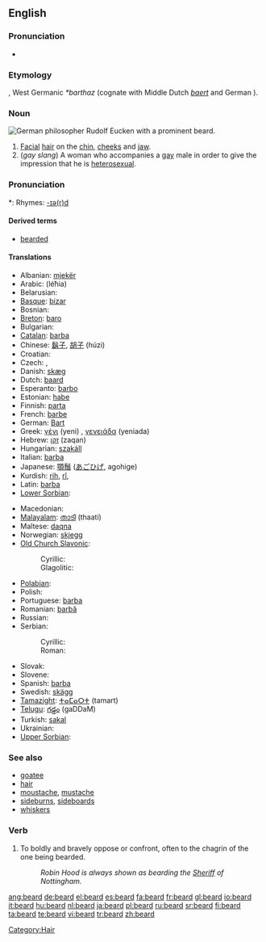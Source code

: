 ==English==

===Pronunciation===
* {{audio|en-us-beard.ogg|Audio (US)}}

===Etymology===
{{OE.}}, West Germanic ''*barthaz'' (cognate with Middle Dutch ''[[baert]]'' and German {{term|Bart|lang=de}}).

===Noun===
{{wikipedia}}
[[Image:Eucken-im-Alter.png|thumb|right|German philosopher Rudolf Eucken with a prominent beard.]]
{{en-noun}}

# [[Facial]] [[hair]] on the [[chin]], [[cheeks]] and [[jaw]].
# (''gay slang'') A woman who accompanies a [[gay]] male in order to give the impression that he is [[heterosexual]].

===Pronunciation===
{{IPA|/bɪəd/, /bɪrd/}}
*: Rhymes: [[Rhymes:English:-ɪə(r)d|-ɪə(r)d]]

====Derived terms====
{{rfc-level|Derived terms at L4+ not in L3 POS section}}
* [[bearded]]

====Translations====
{{trans-top|facial hair}}
* Albanian: [[mjekër]]
* Arabic: {{ARchar|[[لحية|لِحْيَة]]}} (léħia) {{f}}
* Belarusian: {{t|be|барада|f}}
* [[Basque]]: [[bizar]]
* Bosnian: {{t|bs|brada|f}}
* [[Breton]]: [[baro]] {{m}}
* Bulgarian: {{t|bg|брада|f}}
* [[Catalan]]: [[barba]] {{f}}
* Chinese: [[鬍子]], [[胡子]] (húzi)
* Croatian: {{t|hr|brada|f}}
* Czech: {{t|cs|brada|f}}, {{t|cs|vous|m}}
* Danish: [[skæg]] {{n}}
* Dutch: [[baard]] {{m}}
* Esperanto: [[barbo]]
* Estonian: [[habe#Estonian|habe]]
* Finnish: [[parta#Finnish|parta]]
* French: [[barbe]] {{f}}
* German: [[Bart#German|Bart]] {{m}}
* Greek: [[γένι]] (yeni) {{n}}, [[γενειάδα]] (yeniada) {{f}}
* Hebrew: [[זקן]] (zaqan) {{m}}
* Hungarian: [[szakáll]]
* Italian: [[barba#Italian|barba]] {{f}}
* Japanese: [[顎鬚]] ([[あごひげ]], agohige)
* Kurdish: [[rih]], [[rî]], {{KUchar|[[ڕیش]]}}
* Latin: [[barba]]
* [[Lower Sorbian]]: {{t|dsb|borda|f}}
{{trans-mid}}
* Macedonian: {{t|mk|брада|tr=brada|f}}
* [[Malayalam]]: [[താടി]] (thaati)
* Maltese: [[daqna]] {{f}}
* Norwegian: [[skjegg]] {{n}}
* [[Old Church Slavonic]]:
*: Cyrillic: {{t|cu|sc=Cyrl|брада|tr=brada|f}}
*: Glagolitic: {{t|cu|sc=Glag|ⰁⰓⰀⰄⰀ|tr=brada|f}}
* [[Polabian]]: {{t|pox|brödă|f}}
* Polish: {{t|pl|broda|f}}
* Portuguese: [[barba]] {{f}}
* Romanian: [[barbă]] {{f}}
* Russian: {{t|ru|борода|tr=borodá|f}}
* Serbian:
*: Cyrillic: {{t|sr|брада|f}}
*: Roman: {{t|sr|brada|f}}
* Slovak: {{t|sk|brada|f}}
* Slovene: {{t|sl|brada|f}}
* Spanish: [[barba#Spanish|barba]] {{f}}
* Swedish: [[skägg]] {{n}}
* [[Tamazight]]: [[ⵜⴰⵎⴰⵔⵜ]] (tamart) {{f}}
* [[Telugu]]: [[గడ్డం]] (gaDDaM)
* Turkish: [[sakal]]
* Ukrainian: {{t|uk|борода|f}}
* [[Upper Sorbian]]: {{t|hsb|borda|f}}
{{trans-bottom}}

{{trans-top|woman accompanying a gay male}}
{{trans-mid}}
{{trans-bottom}}

===See also===
* [[goatee]]
* [[hair]]
* [[moustache]], [[mustache]]
* [[sideburns]], [[sideboards]]
* [[whiskers]]

===Verb===
{{en-verb}}

# To boldly and bravely oppose or confront, often to the chagrin of the one being bearded.
#: ''Robin Hood is always shown as bearding the [[sheriff|Sheriff]] of Nottingham.''

[[Category:Hair]]

[[ang:beard]]
[[de:beard]]
[[el:beard]]
[[es:beard]]
[[fa:beard]]
[[fr:beard]]
[[gl:beard]]
[[io:beard]]
[[it:beard]]
[[hu:beard]]
[[nl:beard]]
[[ja:beard]]
[[pl:beard]]
[[ru:beard]]
[[sr:beard]]
[[fi:beard]]
[[ta:beard]]
[[te:beard]]
[[vi:beard]]
[[tr:beard]]
[[zh:beard]]